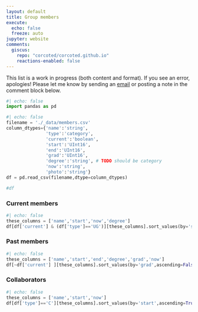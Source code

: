 ```yaml
---
layout: default
title: Group members
execute:
  echo: false
  freeze: auto
jupyter: website
comments:
  giscus:
    repo: "corcoted/corcoted.github.io"
    reactions-enabled: false
---
```


::: {.callout-warning appearance="minimal"}
This list is a work in progress (both content and format).  If you see an error, apologies! Please let me know by sending an [email](mailto:corcovilost@duq.edu) or posting a note in the comment block below.
:::

```python
#| echo: false
import pandas as pd
```

```python
#| echo: false
filename = './_data/members.csv'
column_dtypes={'name':'string',
               'type':'category',
               'current':'boolean',
               'start':'UInt16',
               'end':'UInt16',
               'grad':'UInt16',
               'degree':'string', # TODO should be category
               'now':'string',
               'photo':'string'}
df = pd.read_csv(filename,dtype=column_dtypes)

#df
```

### Current members
```python
#| echo: false
these_columns = ['name','start','now','degree']
df[df['current'] & (df['type']=='UG')][these_columns].sort_values(by='start',ascending=False).style.hide(axis="index")
```

### Past members
```python
#| echo: false
these_columns = ['name','start','end','degree','grad','now']
df[~df['current'] ][these_columns].sort_values(by='grad',ascending=False).style.hide(axis="index")
```

### Collaborators
```python
#| echo: false
these_columns = ['name','start','now']
df[df['type']=='C'][these_columns].sort_values(by='start',ascending=True).style.hide(axis="index")
```